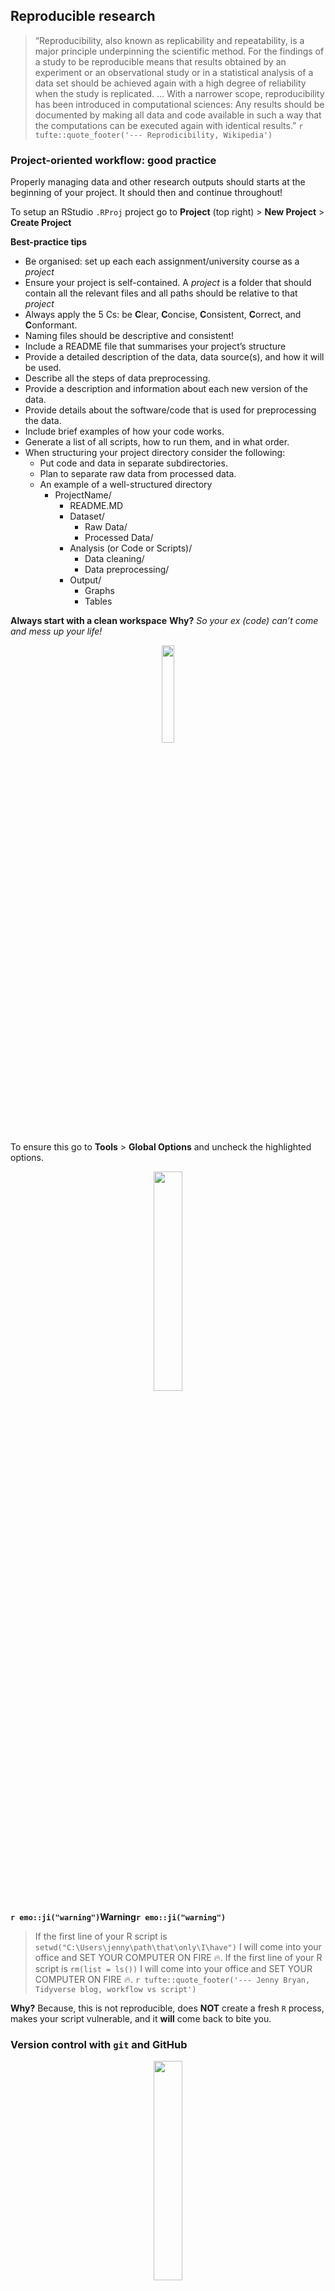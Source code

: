 
## Reproducible research

> "Reproducibility, also known as replicability and repeatability, is a major principle underpinning the scientific method. For the findings of a study to be reproducible means that results obtained by an experiment or an observational study or in a statistical analysis of a data set should be achieved again with a high degree of reliability when the study is replicated. ... With a narrower scope, reproducibility has been introduced in computational sciences: Any results should be documented by making all data and code available in such a way that the computations can be executed again with identical results." `r tufte::quote_footer('--- Reprodicibility, Wikipedia')`


### Project-oriented workflow: good practice

Properly managing data and other research outputs should starts at the beginning of your project. It should then and continue throughout!

To setup an RStudio `.RProj` project go to **Project** (top right) > **New Project** > **Create Project** 

**Best-practice tips**

 + Be organised: set up each each assignment/university course as a *project*
 + Ensure your project is self-contained. A *project* is a folder that should contain all the relevant files and all paths should be relative to that *project*
 + Always apply the 5 Cs: be **C**lear, **C**oncise, **C**onsistent, **C**orrect, and **C**onformant.
 + Naming files should be descriptive and consistent! 
 + Include a README file that summarises your project's structure
 + Provide a detailed description of the data, data source(s), and how it will be used.
 + Describe all the steps of data preprocessing.
 + Provide a description and information about each new version of the data.
 + Provide details about the software/code that is used for preprocessing the data.
 + Include brief examples of how your code works. 
 + Generate a list of all scripts, how to run them, and in what order.
 + When structuring your project directory consider the following:
   + Put code and data in separate subdirectories.
   + Plan to separate raw data from processed data.
   + An example of a well-structured directory  
      + ProjectName/
         + README.MD
         + Dataset/
             + Raw Data/
             + Processed Data/
         + Analysis (or Code or Scripts)/
             + Data cleaning/
             + Data preprocessing/
         + Output/
             + Graphs
             + Tables

**Always start with a clean workspace** **Why?** *So your ex (code) can't come and mess up your life!*

<p align="center">![](https://memegenerator.net/img/instances/57296391/when-your-ex-texts-you-after-months-hey-whats-up-not-today-satan-not-today.jpg){width="20%"}</p>


To ensure this go to **Tools** > **Global Options** and uncheck the highlighted options.

<p align="center">![](https://miro.medium.com/max/2784/1*dUNl71Jic2zYhYS2hxOBZA.png){width="30%"}</p>


**`r emo::ji("warning")`Warning`r emo::ji("warning")`**

> If the first line of your R script is
> `setwd("C:\Users\jenny\path\that\only\I\have")`
> I will come into your office and SET YOUR COMPUTER ON FIRE 🔥.
> If the first line of your R script is
> `rm(list = ls())`
> I will come into your office and SET YOUR COMPUTER ON FIRE 🔥. `r tufte::quote_footer('--- Jenny Bryan, Tidyverse blog, workflow vs script')`

**Why?** Because, this is not reproducible, does **NOT** create a fresh `R` process, makes your script vulnerable, and it **will** come back to bite you.


### Version control with `git` and GitHub


<p align="center">![](https://images3.memedroid.com/images/UPLOADED29/5b7d571106c71.jpeg){width="30%"}</p>

Git is a version control system that manages the evolution of a set of files, called a repository (repo), in a structured way (think of Word's Track Changes). With Git you can track the changes you make to your project/code. You will **always** have a record of what you've worked on and can easily revert back to an older version if you make a mistake. GitHub is a hosting service that provides a home for your Git-based projects on the internet (think of Dropbox). In addition, GitHub offers functionality to use Git online via an easy-to-use interface. Both Git and GitHub can very easily be configured to work with RStudio.
  
Below are some key terms you will undoubtedly hear when delving into the git--GitHub world.

**Repository** (already mentioned) This where the work happens--think of it as your project folder. It should contain all of your project’s files etc.

**Cloning** A repository on GitHub is stored remotely in the cloud. To create a local copy of this repository you can clone it and use Git to sync the two.

**Committing** and **pushing** are how you can add the changes you made on your local machine to the remote repository in GitHub. You can make a commit when you have made milestone worthy changes to your project. You should also add a helpful commit message to remind future you, or your teammates, what the changes you made were (e.g., fixed the bug in my_function).

#### Setting up

 1.  Register an account with GitHub [https://github.com](https://github.com). I would recommend choosing the free option!
 2.  Make sure you've got the latest version of `R`
```r
R.version.string
```
 3. Upgrade `RStudio` to the [new preview version](https://rstudio.com/products/rstudio/download/preview/) (*optional*)
 4. Install git: follow [these instructions](https://happygitwithr.com/install-git.html)
 5. [Get started](https://happygitwithr.com/hello-git.html)

#### Cloning a repository from `GitHub` using `RStudio`

  1. In `GitHub`, navigate to the Code tab of the repository and on the right side of the screen, click `Clone or download`.
  2. Click the `Copy to clipboard` icon to the right of the repository URL 
  <p align="center">![](img/gh_code.png){width="30%"}</p>
  
  3. Open `RStudio` in your local environment
  4. Click `File`, `New Project`, `Version Control`, `Git`
  <p align="center">![](img/rstudio_new_project.png){width="20%"}![](img/rstudio_git.png){width="30%"}</p>
  
  5. Paste the repository URL and enter TAB to move to the `Project directory name` field.
  <p align="center">![](img/rstudio_clone.png){width="30%"}</p>
  
  6.Click `Create Project`. Your *Files* pane should now look similar to this
  <p align="center">![](img/files.png){width="30%"}</p>

#### Commiting and pushing changes

 1. Open a file from your project directory (here I've opened the file `README.md`). Note that the `Git` pane (top right) is empty
 
 <p align="center">![](img/git_push_setup.png){width="30%"}</p>
 
 2. Make a change to your file and save. Now note that the `Git` pane (top right) is not empty:
 
 <p align="center">![](img/git_staged.png){width="30%"}</p>
 
 3. Check this file in the `Git` tab (it is now *staged* for commit).
 
 4. Click the **Commit** button. A new pane will open. Changes made to the file will be highlighted (additions in green and deletions in red). Now write your self an **informative** message in the top right of this pop-up:
 
 <p align="center">![](img/git_commit.png){width="30%"}</p>
 
 5. Click the **Commit** button below the message you've just written. A new pop up will let you know how things are going! You can then close both popups.
 
 <p align="center">![](img/git_commit_popup.png){width="30%"}</p>
 
 6. Now you'll see RStudio has left you a little message in the `Git` tab, something similar to `Your branch is ahead of origin/master by 1 commit`. This means that you've made and commited your changes locally (i.e., on your computer) but you are yet to **push** these changes to GitHub.
 
 7. To **push** to GitHub press the **Push** button, ![](img/push.png){width=10%}
 
 8. A new pop up will let you know how things are going! You can then close this once it gives you the option to.
 
  <p align="center">![](img/git_push.png){width="30%"}</p>
 


